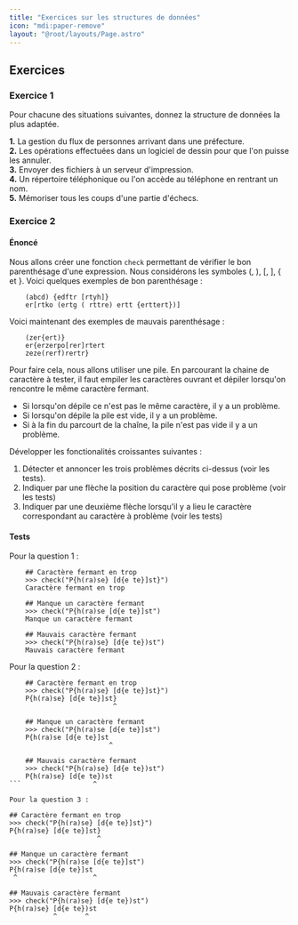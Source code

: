 ```yaml
---
title: "Exercices sur les structures de données"
icon: "mdi:paper-remove"
layout: "@root/layouts/Page.astro"
---
```


## Exercices

### Exercice 1

Pour chacune des situations suivantes, donnez la structure de données la plus
adaptée.

**1.** La gestion du flux de personnes arrivant dans une préfecture.  
**2.** Les opérations effectuées dans un logiciel de dessin pour que l'on
puisse les annuler.  
**3.** Envoyer des fichiers à un serveur d'impression.  
**4.** Un répertoire téléphonique ou l'on accède au téléphone en rentrant un
nom.  
**5.** Mémoriser tous les coups d'une partie d'échecs.  

### Exercice 2

#### Énoncé

Nous allons créer une fonction `check` permettant de vérifier le bon
parenthésage d'une expression. Nous considérons les symboles (, ), [, ], { et }. 
Voici quelques exemples de bon parenthésage :

```
    (abcd) {edftr [rtyh]}
    er[rtko (ertg ( rttre) ertt {erttert})]
```

Voici maintenant des exemples de mauvais parenthésage :

```
    (zer{ert)}
    er{erzerpo[rer]rtert
    zeze(rerf)rertr}
```

Pour faire cela, nous allons utiliser une pile. En parcourant la chaine de
caractère à tester, il faut empiler les caractères ouvrant et dépiler
lorsqu'on rencontre le même caractère fermant.
- Si lorsqu'on dépile ce n'est pas le même caractère, il y a un problème.
- Si lorsqu'on dépile la pile est vide, il y a un problème.
- Si à la fin du parcourt de la chaîne, la pile n'est pas vide il y a un problème.

Développer les fonctionalités croissantes suivantes :
  1. Détecter et annoncer les trois problèmes décrits ci-dessus (voir les tests).
  2. Indiquer par une flèche la position du caractère qui pose problème (voir les tests)
  3. Indiquer par une deuxième flèche lorsqu'il y a lieu le caractère correspondant au caractère à problème (voir les tests)

#### Tests

Pour la question 1 :
```
    ## Caractère fermant en trop
    >>> check("P{h(ra)se} [d{e te}]st}")
    Caractère fermant en trop
    
    ## Manque un caractère fermant
    >>> check("P{h(ra)se [d{e te}]st")
    Manque un caractère fermant
    
    ## Mauvais caractère fermant
    >>> check("P{h(ra)se} [d{e te})st")
    Mauvais caractère fermant
```

Pour la question 2 :

```
    ## Caractère fermant en trop
    >>> check("P{h(ra)se} [d{e te}]st}")
    P{h(ra)se} [d{e te}]st}
                          ^
    
    ## Manque un caractère fermant
    >>> check("P{h(ra)se [d{e te}]st")
    P{h(ra)se [d{e te}]st
                         ^
    
    ## Mauvais caractère fermant
    >>> check("P{h(ra)se} [d{e te})st")
    P{h(ra)se} [d{e te})st
```                  ^

Pour la question 3 :

```
    ## Caractère fermant en trop
    >>> check("P{h(ra)se} [d{e te}]st}")
    P{h(ra)se} [d{e te}]st}
                          ^
    
    ## Manque un caractère fermant
    >>> check("P{h(ra)se [d{e te}]st")
    P{h(ra)se [d{e te}]st
     ^                   ^
    
    ## Mauvais caractère fermant
    >>> check("P{h(ra)se} [d{e te})st")
    P{h(ra)se} [d{e te})st
               ^       ^
```

